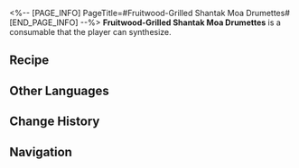 <%-- [PAGE_INFO]
PageTitle=#Fruitwood-Grilled Shantak Moa Drumettes#
[END_PAGE_INFO] --%>
{{Consumable Infobox
|id          = 401014
|image       = Item Fruitwood-Grilled Shantak Moa Drumettes.png
|type        = Attack Consumables
|rarity      = 2
|effect      = Upon use, increases Fire DMG of all allies by 16% for the next battle.
|description = Cooked using the flesh of extraterrestrial monsters defeated by Yancui, the chef of Spices Supreme. Shantak moas are inherently ferocious creatures, and while some people use them as mounts to traverse the icy vacuum, the cost is sacrificing their own limbs as sustenance for the creatures.
|effectType  = 
|effectType2 = 
|effectType3 = 
|recipe      = {{cx|Source missing}}
|source1     = [[Omni-Synthesizer]]
|source2     = [[Spices Supreme]]
|source3     = 
}}
{{Description|''"Oh, the bird! It whipped its head around and it glared at me, wanting to peck me. But with a palm strike to its face, it fell limp, just like mud. It was only then did I realize that both it and I were suspended in mid-air..."''}}
'''Fruitwood-Grilled Shantak Moa Drumettes''' is a consumable that the player can synthesize.

==Recipe==
{{Recipe
|type              = Synthesis
|group             = Consumable
|Feather of Flame  = 2
|Basic Ingredients = 2
|Solid Water       = 1
|sort              = Feather of Flame;Basic Ingredients;Solid Water
}}

==Other Languages==
{{Other Languages
|en   = Fruitwood-Grilled Shantak Moa Drumettes
|zhs  = 果木炙烤夏塔恩恐鸟翅根
|zht  = 果木炙烤夏塔恩恐鳥翅根
|ja   = シャーターンモア手羽元の果樹炭火焼き
|ko   = 과일나무로 구운 샤타른 모아 날개 구이
|es   = Alitas de moa de Shantak a la parrilla sobre madera de frutal
|fr   = Ailes de shantak grillées au bois d'arbre fruitier
|ru   = Жаренные на фруктовых дровах крылышки шантака-моа
|th   = Fruitwood-Grilled Shantak Moa Drumettes
|vi   = Đùi Chim Shantak Quay Quả Mọng
|de   = Mit Obstholz gegrillte Shantak-Moa-Drumettes
|id   = Fruitwood-Grilled Shantak Moa Drumettes
|pt   = Coxinha de Peru Shantak ao Molho Madeira
}}

==Change History==
{{Change History|1.3}}

==Navigation==
{{Consumable Navbox}}